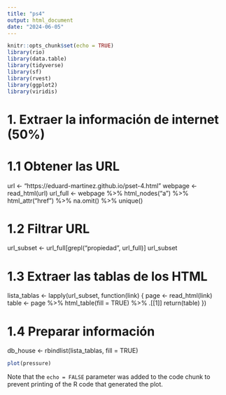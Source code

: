 ```yaml
---
title: "ps4"
output: html_document
date: "2024-06-05"
---
```


```r
knitr::opts_chunk$set(echo = TRUE)
library(rio)
library(data.table)
library(tidyverse)
library(sf)
library(rvest)
library(ggplot2)
library(viridis)

```
# 1. Extraer la información de internet (50%)

# 1.1 Obtener las URL
url <- "https://eduard-martinez.github.io/pset-4.html"
webpage <- read_html(url)
url_full <- webpage %>% html_nodes("a") %>% html_attr("href") %>% na.omit() %>% unique()

# 1.2 Filtrar URL
url_subset <- url_full[grepl("propiedad", url_full)]
url_subset

# 1.3 Extraer las tablas de los HTML
lista_tablas <- lapply(url_subset, function(link) {
  page <- read_html(link)
  table <- page %>% html_table(fill = TRUE) %>% .[[1]]
  return(table)
})

# 1.4 Preparar información
db_house <- rbindlist(lista_tablas, fill = TRUE)


```r
plot(pressure)
```

Note that the `echo = FALSE` parameter was added to the code chunk to prevent printing of the R code that generated the plot.

